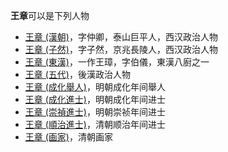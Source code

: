 '''王章'''可以是下列人物
*[[王章_(漢朝)|王章 (漢朝)]]，字仲卿，泰山巨平人，西汉政治人物
*[[王章_(子然)|王章 (子然)]]，字子然，京兆長陵人，西汉政治人物
*[[王章_(東漢)|王章 (東漢)]]，一作王璋，字伯儀，東漢八廚之一
*[[王章_(五代)|王章 (五代)]]，後漢政治人物
*[[王章_(成化舉人)|王章 (成化舉人)]]，明朝成化年间舉人
*[[王章_(成化進士)|王章 (成化進士)]]，明朝成化年间进士
*[[王章_(崇禎進士)|王章 (崇禎進士)]]，明朝崇祯年间进士
*[[王章_(順治進士)|王章 (順治進士)]]，清朝顺治年间进士
*[[王章_(画家)|王章 (画家)]]，清朝画家

{{disambig|Z章|cat=二字王姓人名消歧义}}